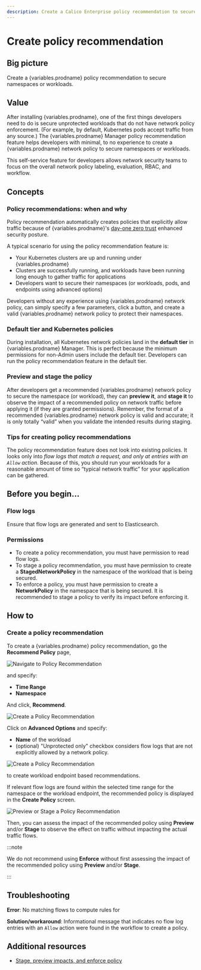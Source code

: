 ```yaml
---
description: Create a Calico Enterprise policy recommendation to secure unprotected namespaces or workloads.
---
```


# Create policy recommendation

## Big picture

Create a {variables.prodname} policy recommendation to secure namespaces or workloads.

## Value

After installing {variables.prodname}, one of the first things developers need to do is secure unprotected workloads that do not have network policy enforcement. (For example, by default, Kubernetes pods accept traffic from any source.) The {variables.prodname} Manager policy recommendation feature helps developers with minimal, to no experience to create a {variables.prodname} network policy to secure namespaces or workloads.

This self-service feature for developers allows network security teams to focus on the overall network policy labeling, evaluation, RBAC, and workflow.

## Concepts

### Policy recommendations: when and why

Policy recommendation automatically creates policies that explicitly allow traffic because of {variables.prodname}'s [day-one zero trust](policy-best-practices.mdx#policy-best-practices-for-day-one-zero-trust) enhanced security posture.

A typical scenario for using the policy recommendation feature is:

- Your Kubernetes clusters are up and running under {variables.prodname}
- Clusters are successfully running, and workloads have been running long enough to gather traffic for applications
- Developers want to secure their namespaces (or workloads, pods, and endpoints using advanced options)

Developers without any experience using {variables.prodname} network policy, can simply specify a few parameters, click a button, and create a valid {variables.prodname} network policy to protect their namespaces.

### Default tier and Kubernetes policies

During installation, all Kubernetes network policies land in the **default tier** in {variables.prodname} Manager. This is perfect because the minimum permissions for non-Admin users include the default tier. Developers can run the policy recommendation feature in the default tier.

### Preview and stage the policy

After developers get a recommended {variables.prodname} network policy to secure the namespace (or workload), they can **preview it**, and **stage it** to observe the impact of a recommended policy on network traffic before applying it (if they are granted permissions). Remember, the format of a recommended {variables.prodname} network policy is valid and accurate; it is only totally “valid” when you validate the intended results during staging.

### Tips for creating policy recommendations

The policy recommendation feature does not look into existing policies. It looks only into _flow logs that match a request, and only at entries with an `Allow` action_. Because of this, you should run your workloads for a reasonable amount of time so “typical network traffic” for your application can be gathered.

## Before you begin...

### Flow logs

Ensure that flow logs are generated and sent to Elasticsearch.

### Permissions

- To create a policy recommendation, you must have permission to read flow logs.
- To stage a policy recommendation, you must have permission to create a **StagedNetworkPolicy** in the namespace of the workload that is being secured.
- To enforce a policy, you must have permission to create a **NetworkPolicy** in the namespace that is being secured. It is recommended to stage a policy to verify its impact before enforcing it.

## How to

### Create a policy recommendation

To create a {variables.prodname} policy recommendation, go the **Recommend Policy** page,

![Navigate to Policy Recommendation](/img/calico-enterprise/generate-policy-recommendation/recommend-policy-action-bar.png)

and specify:

- **Time Range**
- **Namespace**

And click, **Recommend**.

![Create a Policy Recommendation](/img/calico-enterprise/generate-policy-recommendation/recommend-policy-screen.png)

Click on **Advanced Options** and specify:

- **Name** of the workload
- (optional) "Unprotected only" checkbox considers flow logs that are not explicitly allowed by a network policy.

![Create a Policy Recommendation](/img/calico-enterprise/generate-policy-recommendation/recommend-policy-screen-advanced-options.png)

to create workload endpoint based recommendations.

If relevant flow logs are found within the selected time range for the namespace or the workload endpoint, the recommended policy is displayed in the **Create Policy** screen.

![Preview or Stage a Policy Recommendation](/img/calico-enterprise/generate-policy-recommendation/create-policy-action-buttons.png)

Then, you can assess the impact of the recommended policy using **Preview** and/or **Stage** to observe the effect on traffic without impacting the actual traffic flows.

:::note

We do not recommend using **Enforce** without first assessing the impact of the recommended policy using **Preview** and/or **Stage**.

:::

## Troubleshooting

**Error**: No matching flows to compute rules for

**Solution/workaround**: Informational message that indicates no flow log entries with an `Allow` action were found in the workflow to create a policy.

## Additional resources

- [Stage, preview impacts, and enforce policy](staged-network-policies.mdx)
